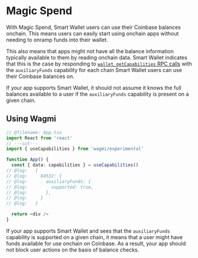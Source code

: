 # Magic Spend

With Magic Spend, Smart Wallet users can use their Coinbase balances onchain. This means users can easily start using onchain apps without needing to onramp funds into their wallet.

This also means that apps might not have all the balance information typically available to them by reading onchain data. Smart Wallet indicates that this is the case by responding to [`wallet_getCapabilities` RPC calls](https://eip5792.xyz/reference/getCapabilities) with the `auxiliaryFunds` capability for each chain Smart Wallet users can use their Coinbase balances on.

If your app supports Smart Wallet, it should not assume it knows the full balances available to a user if the `auxiliaryFunds` capability is present on a given chain.

## Using Wagmi

```ts twoslash [App.tsx]
// @filename: App.tsx
import React from 'react'
// ---cut---
import { useCapabilities } from 'wagmi/experimental'

function App() {
  const { data: capabilities } = useCapabilities()
// @log:   {
// @log:     84532: {
// @log:       auxiliaryFunds: {
// @log:         supported: true,
// @log:       },
// @log:     }  
// @log:   }

  return <div />
}
```

If your app supports Smart Wallet and sees that the `auxiliaryFunds` capability is supported on a given chain,
it means that a user might have funds available for use onchain on Coinbase.
As a result, your app should not block user actions on the basis of balance checks.

